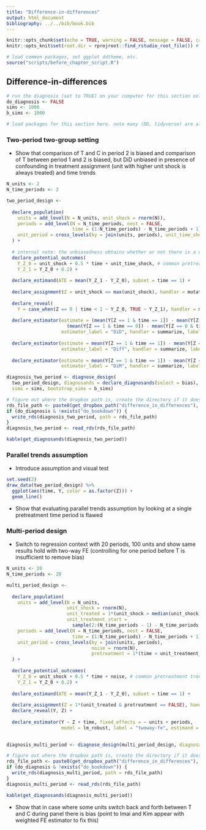 ```yaml
---
title: "Difference-in-differences"
output: html_document
bibliography: ../../bib/book.bib 
---
```


<!-- note do_bookdown is set in index.rmd, so we know if you're running just this .Rmd or compiling the book-->
```r
knitr::opts_chunk$set(echo = TRUE, warning = FALSE, message = FALSE, cache = FALSE)
knitr::opts_knit$set(root.dir = rprojroot::find_rstudio_root_file()) # files are all relative to RStudio project home
```

```r
# load common packages, set ggplot ddtheme, etc.
source("scripts/before_chapter_script.R")
```

<!-- start post here, do not edit above -->

## Difference-in-differences

```r
# run the diagnosis (set to TRUE) on your computer for this section only before pushing to Github. no diagnosis will ever take place on github.
do_diagnosis <- FALSE
sims <- 1000
b_sims <- 1000
```

```r
# load packages for this section here. note many (DD, tidyverse) are already available, see scripts/package-list.R
```

### Two-period two-group setting

- Show that comparison of T and C in period 2 is biased and comparison of T between period 1 and 2 is biased, but DiD unbiased in presence of confounding in treatment assignment (unit with higher unit shock is always treated) and time trends

```r
N_units <- 2
N_time_periods <- 2

two_period_design <- 
  
  declare_population(
    units = add_level(N = N_units, unit_shock = rnorm(N)),
    periods = add_level(N = N_time_periods, nest = FALSE,
                        time = (1:N_time_periods) - N_time_periods + 1),
    unit_period = cross_levels(by = join(units, periods), unit_time_shock = rnorm(N))
  ) + 
  
  # internal note: the unbiasedness obtains whether or not there is a unit-time shock
  declare_potential_outcomes(
    Y_Z_0 = unit_shock + 0.5 * time + unit_time_shock, # common pretreatment trend
    Y_Z_1 = Y_Z_0 + 0.2) +
  
  declare_estimand(ATE = mean(Y_Z_1 - Y_Z_0), subset = time == 1) + 
  
  declare_assignment(Z = unit_shock == max(unit_shock), handler = mutate) + 
  
  declare_reveal(
    Y = case_when(Z == 0 | time < 1 ~ Y_Z_0, TRUE ~ Y_Z_1), handler = mutate) +
  
  declare_estimator(estimate = (mean(Y[Z == 1 & time == 1]) - mean(Y[Z == 0 & time == 1])) - 
                      (mean(Y[Z == 1 & time == 0]) - mean(Y[Z == 0 & time == 0])), 
                    estimator_label = "DiD", handler = summarize, label = "DiD") + 
  
  declare_estimator(estimate = mean(Y[Z == 1 & time == 1]) - mean(Y[Z == 1 & time == 0]), 
                    estimator_label = "Diff", handler = summarize, label = "Diff") + 
  
  declare_estimator(estimate = mean(Y[Z == 1 & time == 1]) - mean(Y[Z == 0 & time == 1]), 
                    estimator_label = "DiM", handler = summarize, label = "DiM")
```

```r
diagnosis_two_period <- diagnose_design(
  two_period_design, diagnosands = declare_diagnosands(select = bias),
  sims = sims, bootstrap_sims = b_sims)
```

```r
# figure out where the dropbox path is, create the directory if it doesn't exist, and name the RDS file
rds_file_path <- paste0(get_dropbox_path("difference_in_differences"), "/diagnosis_two_period.RDS")
if (do_diagnosis & !exists("do_bookdown")) {
  write_rds(diagnosis_two_period, path = rds_file_path)
}
diagnosis_two_period <- read_rds(rds_file_path)
```

```r
kable(get_diagnosands(diagnosis_two_period))
```

### Parallel trends assumption

- Introduce assumption and visual test

```r
set.seed(2)
draw_data(two_period_design) %>% 
  ggplot(aes(time, Y, color = as.factor(Z))) + 
  geom_line()
```

- Show that evaluating parallel trends assumption by looking at a single pretreatment time period is flawed

### Multi-period design

- Switch to regression context with 20 periods, 100 units and show same results hold with two-way FE (controlling for one period before T is insufficient to remove bias)

```r
N_units <- 20
N_time_periods <- 20

multi_period_design <- 
  
  declare_population(
    units = add_level(N = N_units, 
                      unit_shock = rnorm(N), 
                      unit_treated = 1*(unit_shock > median(unit_shock)), 
                      unit_treatment_start = 
                        sample(2:(N_time_periods - 1) - N_time_periods + 1, N, replace = TRUE)),
    periods = add_level(N = N_time_periods, nest = FALSE, 
                        time = (1:N_time_periods) - N_time_periods + 1),
    unit_period = cross_levels(by = join(units, periods),
                               noise = rnorm(N), 
                               pretreatment = 1*(time < unit_treatment_start))
  ) + 
  
  declare_potential_outcomes(
    Y_Z_0 = unit_shock + 0.5 * time + noise, # common pretreatment trend
    Y_Z_1 = Y_Z_0 + 0.2) +
  
  declare_estimand(ATE = mean(Y_Z_1 - Y_Z_0), subset = time == 1) + 
  
  declare_assignment(Z = 1*(unit_treated & pretreatment == FALSE), handler = fabricate) + 
  declare_reveal(Y, Z) + 
  
  declare_estimator(Y ~ Z + time, fixed_effects = ~ units + periods, 
                    model = lm_robust, label = "twoway-fe", estimand = "ATE") 
  
```

```r
diagnosis_multi_period <- diagnose_design(multi_period_design, diagnosands = declare_diagnosands(select = bias), sims = sims, bootstrap_sims = b_sims)
```

```r
# figure out where the dropbox path is, create the directory if it doesn't exist, and name the RDS file
rds_file_path <- paste0(get_dropbox_path("difference_in_differences"), "/diagnosis_multi_period.RDS")
if (do_diagnosis & !exists("do_bookdown")) {
  write_rds(diagnosis_multi_period, path = rds_file_path)
}
diagnosis_multi_period <- read_rds(rds_file_path)
```

```r
kable(get_diagnosands(diagnosis_multi_period))
```

- Show that in case where some units switch back and forth between T and C during panel there is bias (point to Imai and Kim appear with weighted FE estimator to fix this)



